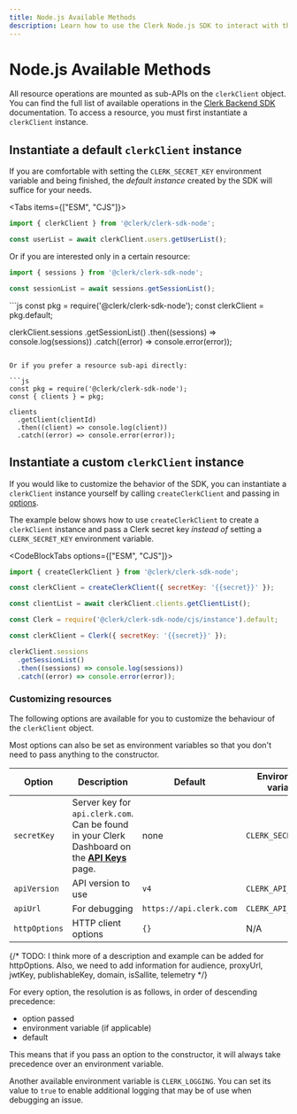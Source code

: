 ```yaml
---
title: Node.js Available Methods
description: Learn how to use the Clerk Node.js SDK to interact with the Clerk API.
---
```


# Node.js Available Methods

All resource operations are mounted as sub-APIs on the `clerkClient` object. You can find the full list of available operations in the [Clerk Backend SDK](/docs/references/backend/overview) documentation. To access a resource, you must first instantiate a `clerkClient` instance.

## Instantiate a default `clerkClient` instance

If you are comfortable with setting the `CLERK_SECRET_KEY` environment variable and being finished, the *default instance* created by the SDK will suffice for your needs.

<Tabs items={["ESM", "CJS"]}>
  <Tab>
  ```js
  import { clerkClient } from '@clerk/clerk-sdk-node';

  const userList = await clerkClient.users.getUserList();
  ```

  Or if you are interested only in a certain resource:

  ```js
  import { sessions } from '@clerk/clerk-sdk-node';

  const sessionList = await sessions.getSessionList();
  ```
  </Tab>

  <Tab>
  ```js
  const pkg = require('@clerk/clerk-sdk-node');
  const clerkClient = pkg.default;

  clerkClient.sessions
    .getSessionList()
    .then((sessions) => console.log(sessions))
    .catch((error) => console.error(error));
  ```

  Or if you prefer a resource sub-api directly:

  ```js
  const pkg = require('@clerk/clerk-sdk-node');
  const { clients } = pkg;

  clients
    .getClient(clientId)
    .then((client) => console.log(client))
    .catch((error) => console.error(error));
  ```
  </Tab>
</Tabs>

## Instantiate a custom `clerkClient` instance

If you would like to customize the behavior of the SDK, you can instantiate a `clerkClient` instance yourself by calling `createClerkClient` and passing in [options](#customizing-resources).

The example below shows how to use `createClerkClient` to create a `clerkClient` instance and pass a Clerk secret key *instead of* setting a `CLERK_SECRET_KEY` environment variable.

<InjectKeys>

<CodeBlockTabs options={["ESM", "CJS"]}>
```js
import { createClerkClient } from '@clerk/clerk-sdk-node';

const clerkClient = createClerkClient({ secretKey: '{{secret}}' });

const clientList = await clerkClient.clients.getClientList();
```

```js
const Clerk = require('@clerk/clerk-sdk-node/cjs/instance').default;

const clerkClient = Clerk({ secretKey: '{{secret}}' });

clerkClient.sessions
  .getSessionList()
  .then((sessions) => console.log(sessions))
  .catch((error) => console.error(error));
```
</CodeBlockTabs>

</InjectKeys>

### Customizing resources

The following options are available for you to customize the behaviour of the `clerkClient` object.

<Callout type="info">
  Most options can also be set as environment variables so that you don't need to pass anything to the constructor.
</Callout>

| Option | Description | Default | Environment variable |
| --- | --- | --- | --- |
| `secretKey` | Server key for `api.clerk.com`. Can be found in your Clerk Dashboard on the **[API Keys](https://dashboard.clerk.com/last-active?path=api-keys)** page. | none | `CLERK_SECRET_KEY` |
| `apiVersion` | API version to use | `v4` | `CLERK_API_VERSION` |
| `apiUrl` | For debugging | `https://api.clerk.com` | `CLERK_API_URL` |
| `httpOptions` | HTTP client options | `{}` | N/A |

{/* TODO: I think more of a description and example can be added for httpOptions. Also, we need to add information for audience, proxyUrl, jwtKey, publishableKey, domain, isSallite, telemetry */}

For every option, the resolution is as follows, in order of descending precedence:

- option passed
- environment variable (if applicable)
- default

This means that if you pass an option to the constructor, it will always take precedence over an environment variable.

Another available environment variable is `CLERK_LOGGING`. You can set its value to `true` to enable additional logging that may be of use when debugging an issue.
